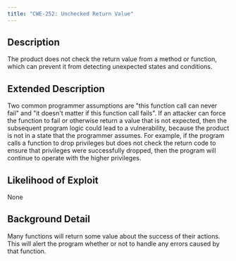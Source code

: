 ```yaml
---
title: "CWE-252: Unchecked Return Value"
---
```


## Description
The product does not check the return value from a method or function, which can prevent it from detecting unexpected states and conditions.

## Extended Description
Two common programmer assumptions are "this function call can never fail" and "it doesn't matter if this function call fails". If an attacker can force the function to fail or otherwise return a value that is not expected, then the subsequent program logic could lead to a vulnerability, because the product is not in a state that the programmer assumes. For example, if the program calls a function to drop privileges but does not check the return code to ensure that privileges were successfully dropped, then the program will continue to operate with the higher privileges.

## Likelihood of Exploit
None

## Background Detail
Many functions will return some value about the success of their actions. This will alert the program whether or not to handle any errors caused by that function.
        